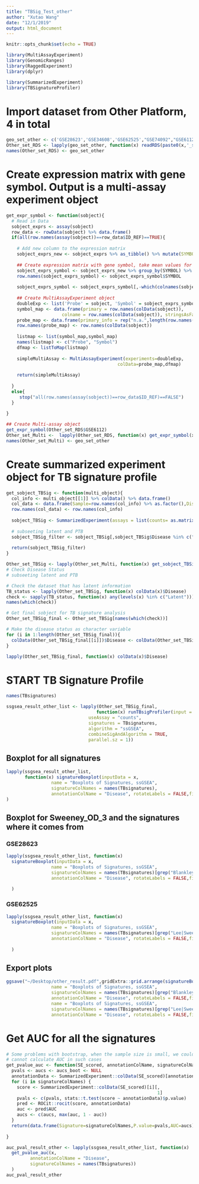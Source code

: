 ```yaml
---
title: "TBSig_Test_other"
author: "Xutao Wang"
date: "12/1/2019"
output: html_document
---
```


```r
knitr::opts_chunk$set(echo = TRUE)
```

```r
library(MultiAssayExperiment)
library(GenomicRanges)
library(RaggedExperiment)
library(dplyr)

library(SummarizedExperiment)
library(TBSignatureProfiler)
```

# Import dataset from Other Platform, 4 in total
```r
geo_set_other <- c('GSE28623','GSE34608','GSE62525',"GSE74092","GSE6112")
Other_set_RDS <- lapply(geo_set_other, function(x) readRDS(paste0(x,'_sobject.RDS')))
names(Other_set_RDS) <- geo_set_other

```

# Create expression matrix with gene symbol. Output is a multi-assay experiment object
```r
get_expr_symbol <- function(sobject){
  # Read in Data
  sobject_exprs <- assay(sobject)
  row_data <- rowData(sobject) %>% data.frame()
  if(all(row.names(assay(sobject))==row_data$ID_REF)==TRUE){
    
    # Add new column to the expression matrix
    sobject_exprs_new <- sobject_exprs %>% as_tibble() %>% mutate(SYMBOL=row_data$SYMBOL_NEW) %>% filter(SYMBOL!='NA')
    
    ## Create expression matrix with gene symbol, take mean values for same genes
    sobject_exprs_symbol <- sobject_exprs_new %>% group_by(SYMBOL) %>% summarise_all(mean) %>% data.frame()
    row.names(sobject_exprs_symbol) <- sobject_exprs_symbol$SYMBOL
  
    sobject_exprs_symbol <- sobject_exprs_symbol[,-which(colnames(sobject_exprs_symbol) %in% 'SYMBOL')]
      
    ## Create MultiAssayExperiment object
    doubleExp <- list('Probe' = sobject, 'Symbol' = sobject_exprs_symbol)
    symbol_map <- data.frame(primary = row.names(colData(sobject)),
                     colname = row.names(colData(sobject)), stringsAsFactors = FALSE)
    probe_map <- data.frame(primary_info = rep("n.a.",length(row.names(colData(sobject)))),stringsAsFactors = FALSE)
    row.names(probe_map) <- row.names(colData(sobject))
  
    listmap <- list(symbol_map,symbol_map)
    names(listmap) <- c("Probe", "Symbol")
    dfmap <- listToMap(listmap)
   
    simpleMultiAssay <- MultiAssayExperiment(experiments=doubleExp,
                                          colData=probe_map,dfmap)
  
    return(simpleMultiAssay)
    
  }
  else{
     stop("all(row.names(assay(sobject))==row_data$ID_REF)==FALSE")
  }
  
}

## Create Multi-assay object
get_expr_symbol(Other_set_RDS$GSE6112)
Other_set_Multi <-  lapply(Other_set_RDS, function(x) get_expr_symbol(x))
names(Other_set_Multi) <- geo_set_other
```

# Create summarized experiment object for TB signature profile
```r
get_sobject_TBSig <- function(multi_object){
  col_info <- multi_object[[1]] %>% colData() %>% data.frame()
  col_data <- data.frame(Sample=row.names(col_info) %>% as.factor(),Disease = col_info$TBStatus %>% as.factor())
  row.names(col_data) <- row.names(col_info)
  
  sobject_TBSig <- SummarizedExperiment(assays = list(counts= as.matrix(multi_object[[2]])), colData = col_data)
  
  # subseeting latent and PTB
  sobject_TBSig_filter <- sobject_TBSig[,sobject_TBSig$Disease %in% c("PTB","Latent")]
  
  return(sobject_TBSig_filter)
} 

Other_set_TBSig <- lapply(Other_set_Multi, function(x) get_sobject_TBSig(x))
# Check Disease Status
# subseeting latent and PTB

# Check the dataset that has latent information
TB_status <- lapply(Other_set_TBSig, function(x) colData(x)$Disease)
check <- sapply(TB_status, function(x) any(levels(x) %in% c("Latent")))
names(which(check))

# Get final sobject for TB signature analysis
Other_set_TBSig_final <- Other_set_TBSig[names(which(check))]

# Make the disease status as character variable
for (i in 1:length(Other_set_TBSig_final)){
  colData(Other_set_TBSig_final[[i]])$Disease <- colData(Other_set_TBSig_final[[i]])$Disease %>% as.character() %>% as.factor()
}

lapply(Other_set_TBSig_final, function(x) colData(x)$Disease)
```

# START TB Signature Profile
```r
names(TBsignatures)

ssgsea_result_other_list <- lapply(Other_set_TBSig_final, 
                                  function(x) runTBsigProfiler(input = x, 
                               useAssay = "counts",
                               signatures = TBsignatures,
                               algorithm = "ssGSEA",
                               combineSigAndAlgorithm = TRUE,
                               parallel.sz = 1))
```

## Boxplot for all signatures
```r
lapply(ssgsea_result_other_list, 
       function(x) signatureBoxplot(inputData = x, 
                 name = "Boxplots of Signatures, ssGSEA", 
                 signatureColNames = names(TBsignatures),
                 annotationColName = "Disease", rotateLabels = FALSE,fill_colors = c("#00AFBB", "#E7B800"))
)
```

## Boxplot for Sweeney_OD_3 and the signatures where it comes from
### GSE28623
```r
lapply(ssgsea_result_other_list, function(x)
  signatureBoxplot(inputData = x, 
                 name = "Boxplots of Signatures, ssGSEA", 
                 signatureColNames = names(TBsignatures)[grep("Blankley|Sweeney_OD_3",names(TBsignatures))],
                 annotationColName = "Disease", rotateLabels = FALSE,fill_colors = c("#00AFBB", "#E7B800"))
  
  )
```

### GSE62525
```r
lapply(ssgsea_result_other_list, function(x)
  signatureBoxplot(inputData = x, 
                 name = "Boxplots of Signatures, ssGSEA", 
                 signatureColNames = names(TBsignatures)[grep("Lee|Sweeney_OD_3",names(TBsignatures))],
                 annotationColName = "Disease", rotateLabels = FALSE,fill_colors = c("#00AFBB", "#E7B800"))
  
  )
```

## Export plots
```r
ggsave("~/Desktop/other_result.pdf",gridExtra::grid.arrange(signatureBoxplot(inputData = ssgsea_result_other_list[[1]], 
                 name = "Boxplots of Signatures, ssGSEA", 
                 signatureColNames = names(TBsignatures)[grep("Blankley|Sweeney_OD_3",names(TBsignatures))],
                 annotationColName = "Disease", rotateLabels = FALSE,fill_colors = c("#00AFBB", "#E7B800")), signatureBoxplot(inputData = ssgsea_result_other_list[[2]], 
                 name = "Boxplots of Signatures, ssGSEA", 
                 signatureColNames = names(TBsignatures)[grep("Lee|Sweeney_OD_3",names(TBsignatures))],
                 annotationColName = "Disease", rotateLabels = FALSE,fill_colors = c("#00AFBB", "#E7B800"))))
```

# Get AUC for all the signatures
```r
# Some problems with bootstrap, when the sample size is small, we could sample data with the same outcome,
# cannot calculate AUC in such cases
get_pvalue_auc <- function(SE_scored, annotationColName, signatureColNames){
  pvals <- aucs <- aucs_boot <- NULL
  annotationData <- SummarizedExperiment::colData(SE_scored)[annotationColName][,1]
  for (i in signatureColNames) {
    score <- SummarizedExperiment::colData(SE_scored)[i][, 
                                                         1]
    pvals <- c(pvals, stats::t.test(score ~ annotationData)$p.value)
    pred <- ROCit::rocit(score, annotationData)
    auc <- pred$AUC
    aucs <- c(aucs, max(auc, 1 - auc))
  }
  return(data.frame(Signature=signatureColNames,P.value=pvals,AUC=aucs))
  
}

auc_pval_result_other <- lapply(ssgsea_result_other_list, function(x)
  get_pvalue_auc(x, 
         annotationColName = "Disease", 
         signatureColNames = names(TBsignatures))
  )
auc_pval_result_other
```

















